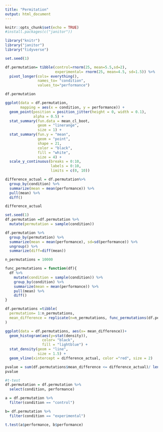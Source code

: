 ```yaml
---
title: "Permitation"
output: html_document
---
```


```r
knitr::opts_chunk$set(echo = TRUE)
#install.packages(c("janitor"))
```


```r
library("knitr")
library("janitor")
library("tidyverse")
```


```r
set.seed(1)

df.permutation= tibble(control=rnorm(25, mean=5.5,sd=2),
                       experimental= rnorm(25, mean=4.5, sd=1.5)) %>%
  pivot_longer(cols= everything(),
               names_to= "condition",
               values_to="performance")
```

```r
df.permutation
```
```r
ggplot(data = df.permutation, 
       mapping = aes(x = condition, y = performance)) +
  geom_point(position = position_jitter(height = 0, width = 0.1),
             alpha = 0.5) + 
  stat_summary(fun.data = mean_cl_boot, 
               geom = "linerange", 
               size = 1) +
  stat_summary(fun.y = "mean", 
               geom = "point", 
               shape = 21, 
               color = "black", 
               fill = "white", 
               size = 4) +
  scale_y_continuous(breaks = 0:10,
                     labels = 0:10,
                     limits = c(0, 10))

```
```r
difference_actual = df.permutation%>%
  group_by(condition) %>%
  summarize(mean = mean(performance)) %>%
  pull(mean) %>%
  diff()

difference_actual
```

```r
set.seed(1)
df.permutation =df.permutation %>%
  mutate(permutation = sample(condition))

df.permutation %>% 
  group_by(permutation) %>%
  summarize(mean = mean(performance), sd=sd(performance)) %>%
  ungroup() %>%
  summarize(diff=diff(mean))
```

```r
n_permutations = 10000

func_permutations = function(df){
  df %>% 
    mutate(condition = sample(condition)) %>%
    group_by(condition) %>%
    summarize(mean = mean(performance)) %>% 
    pull(mean) %>%
    diff()
}

df.permutations =tibble(
  permutation= 1:n_permutations,
  mean_difference = replicate(n=n_permutations, func_permutations(df.permutation))
)
```

```r
ggplot(data = df.permutations, aes(x= mean_difference))+
  geom_histogram(aes(y=stat(density)),
                 color= "black",
                 fill = "lightblue") + 
  stat_density(geom = "line",
               size = 1.5) +
  geom_vline(xintercept = difference_actual, color ="red", size = 2)
```
```r
pvalue = sum(df.permutations$mean_difference <= difference_actual)/ length(df.permutations$mean_difference)
pvalue
```

```r
#t-test
df.permutation = df.permutation %>%
  select(condition, performance)

a = df.permutation %>%
  filter(condition == "control")

b= df.permutation %>%
  filter(condition == "experimental")

t.test(a$performance, b$performance)
```

